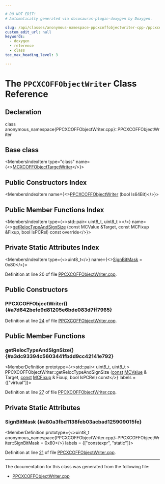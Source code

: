 ```yaml
---

# DO NOT EDIT!
# Automatically generated via docusaurus-plugin-doxygen by Doxygen.

slug: /api/classes/anonymous-namespace-ppcxcoffobjectwriter-cpp-/ppcxcoffobjectwriter
custom_edit_url: null
keywords:
  - doxygen
  - reference
  - class
toc_max_heading_level: 3

---
```





# The `PPCXCOFFObjectWriter` Class Reference

<DoxygenPage pluginConfig={pluginConfig}>



## Declaration

<CodeBlock>class anonymous_namespace{PPCXCOFFObjectWriter.cpp}::PPCXCOFFObjectWriter</CodeBlock>

## Base class

<MembersIndex>

<MembersIndexItem
  type="class"
  name={<><a href="/docs/api/classes/llvm/mcxcoffobjecttargetwriter">MCXCOFFObjectTargetWriter</a></>}>
</MembersIndexItem>

</MembersIndex>

## Public Constructors Index

<MembersIndex>

<MembersIndexItem
  name={<><a href="#a7d642befe9d81205e6bde083d7ff7965">PPCXCOFFObjectWriter</a> (bool Is64Bit)</>}>
</MembersIndexItem>

</MembersIndex>

## Public Member Functions Index

<MembersIndex>

<MembersIndexItem
  type={<>std::pair&lt; uint8&#95;t, uint8&#95;t &gt;</>}
  name={<><a href="#a3dc93394c5603441fbdd9cc42141e792">getRelocTypeAndSignSize</a> (const MCValue &amp;Target, const MCFixup &amp;Fixup, bool IsPCRel) const override</>}>
</MembersIndexItem>

</MembersIndex>

## Private Static Attributes Index

<MembersIndex>

<MembersIndexItem
  type={<>uint8&#95;t</>}
  name={<><a href="#a80a3fbd1138feb03acbad125909015fe">SignBitMask</a> = 0x80</>}>
</MembersIndexItem>

</MembersIndex>


Definition at line 20 of file <a href="/docs/api/files/lib/lib/target/lib/target/powerpc/lib/target/powerpc/mctargetdesc/ppcxcoffobjectwriter-cpp">PPCXCOFFObjectWriter.cpp</a>.

<SectionDefinition>

## Public Constructors

### PPCXCOFFObjectWriter() {#a7d642befe9d81205e6bde083d7ff7965}

<MemberDefinition
  prototype="PPCXCOFFObjectWriter::PPCXCOFFObjectWriter (bool Is64Bit)">

Definition at line <a href="/docs/api/files/lib/lib/target/lib/target/powerpc/lib/target/powerpc/mctargetdesc/ppcxcoffobjectwriter-cpp/#l00024">24</a> of file <a href="/docs/api/files/lib/lib/target/lib/target/powerpc/lib/target/powerpc/mctargetdesc/ppcxcoffobjectwriter-cpp">PPCXCOFFObjectWriter.cpp</a>.
</MemberDefinition>

</SectionDefinition>

<SectionDefinition>

## Public Member Functions

### getRelocTypeAndSignSize() {#a3dc93394c5603441fbdd9cc42141e792}

<MemberDefinition
  prototype={<>std::pair&lt; uint8&#95;t, uint8&#95;t &gt; PPCXCOFFObjectWriter::getRelocTypeAndSignSize (<a href="/docs/api/files/lib/lib/target/lib/target/aarch64/aarch64promoteconstant-cpp/#a90f8350fecae261c25be85d38b451bff">const</a> <a href="/docs/api/classes/llvm/mcvalue">MCValue</a> &amp; Target, <a href="/docs/api/files/lib/lib/target/lib/target/aarch64/aarch64promoteconstant-cpp/#a90f8350fecae261c25be85d38b451bff">const</a> <a href="/docs/api/classes/llvm/mcfixup">MCFixup</a> &amp; Fixup, bool IsPCRel) const</>}
  labels = {["virtual"]}>

Definition at line <a href="/docs/api/files/lib/lib/target/lib/target/powerpc/lib/target/powerpc/mctargetdesc/ppcxcoffobjectwriter-cpp/#l00027">27</a> of file <a href="/docs/api/files/lib/lib/target/lib/target/powerpc/lib/target/powerpc/mctargetdesc/ppcxcoffobjectwriter-cpp">PPCXCOFFObjectWriter.cpp</a>.
</MemberDefinition>

</SectionDefinition>

<SectionDefinition>

## Private Static Attributes

### SignBitMask {#a80a3fbd1138feb03acbad125909015fe}

<MemberDefinition
  prototype={<>uint8&#95;t anonymous&#95;namespace&#123;PPCXCOFFObjectWriter.cpp&#125;::PPCXCOFFObjectWriter::SignBitMask = 0x80</>}
  labels = {["constexpr", "static"]}>

Definition at line <a href="/docs/api/files/lib/lib/target/lib/target/powerpc/lib/target/powerpc/mctargetdesc/ppcxcoffobjectwriter-cpp/#l00021">21</a> of file <a href="/docs/api/files/lib/lib/target/lib/target/powerpc/lib/target/powerpc/mctargetdesc/ppcxcoffobjectwriter-cpp">PPCXCOFFObjectWriter.cpp</a>.
</MemberDefinition>

</SectionDefinition>

<hr/>

The documentation for this class was generated from the following file:

<ul>
<li><a href="/docs/api/files/lib/lib/target/lib/target/powerpc/lib/target/powerpc/mctargetdesc/ppcxcoffobjectwriter-cpp">PPCXCOFFObjectWriter.cpp</a></li>
</ul>

</DoxygenPage>
